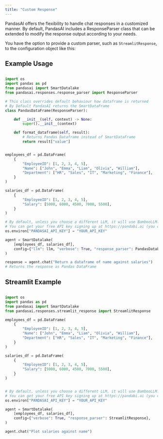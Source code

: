 ```yaml
---
title: "Custom Response"
---
```


PandasAI offers the flexibility to handle chat responses in a customized manner. By default, PandasAI includes a ResponseParser class that can be extended to modify the response output according to your needs.

You have the option to provide a custom parser, such as `StreamlitResponse`, to the configuration object like this:

## Example Usage

```python

import os
import pandas as pd
from pandasai import SmartDatalake
from pandasai.responses.response_parser import ResponseParser

# This class overrides default behaviour how dataframe is returned
# By Default PandasAI returns the SmartDataFrame
class PandasDataFrame(ResponseParser):

    def __init__(self, context) -> None:
        super().__init__(context)

    def format_dataframe(self, result):
        # Returns Pandas Dataframe instead of SmartDataFrame
        return result["value"]


employees_df = pd.DataFrame(
    {
        "EmployeeID": [1, 2, 3, 4, 5],
        "Name": ["John", "Emma", "Liam", "Olivia", "William"],
        "Department": ["HR", "Sales", "IT", "Marketing", "Finance"],
    }
)

salaries_df = pd.DataFrame(
    {
        "EmployeeID": [1, 2, 3, 4, 5],
        "Salary": [5000, 6000, 4500, 7000, 5500],
    }
)

# By default, unless you choose a different LLM, it will use BambooLLM.
# You can get your free API key signing up at https://pandabi.ai (you can also configure it in your .env file)
os.environ["PANDASAI_API_KEY"] = "YOUR_API_KEY"

agent = SmartDatalake(
    [employees_df, salaries_df],
    config={"llm": llm, "verbose": True, "response_parser": PandasDataFrame},
)

response = agent.chat("Return a dataframe of name against salaries")
# Returns the response as Pandas DataFrame

```

## Streamlit Example

```python

import os
import pandas as pd
from pandasai import SmartDatalake
from pandasai.responses.streamlit_response import StreamlitResponse

employees_df = pd.DataFrame(
    {
        "EmployeeID": [1, 2, 3, 4, 5],
        "Name": ["John", "Emma", "Liam", "Olivia", "William"],
        "Department": ["HR", "Sales", "IT", "Marketing", "Finance"],
    }
)

salaries_df = pd.DataFrame(
    {
        "EmployeeID": [1, 2, 3, 4, 5],
        "Salary": [5000, 6000, 4500, 7000, 5500],
    }
)


# By default, unless you choose a different LLM, it will use BambooLLM.
# You can get your free API key signing up at https://pandabi.ai (you can also configure it in your .env file)
os.environ["PANDASAI_API_KEY"] = "YOUR_API_KEY"

agent = SmartDatalake(
    [employees_df, salaries_df],
    config={"verbose": True, "response_parser": StreamlitResponse},
)

agent.chat("Plot salaries against name")
```
